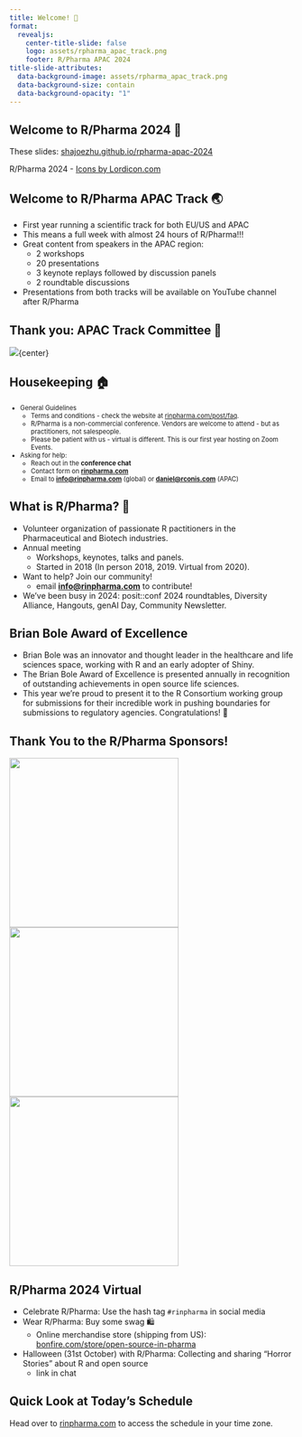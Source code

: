 ```yaml
---
title: Welcome! 🎉
format:
  revealjs:
    center-title-slide: false
    logo: assets/rpharma_apac_track.png
    footer: R/Pharma APAC 2024
title-slide-attributes:
  data-background-image: assets/rpharma_apac_track.png
  data-background-size: contain
  data-background-opacity: "1"
---
```


## Welcome to R/Pharma 2024 🎉

<script src="https://cdn.lordicon.com/lordicon-1.1.0.js"></script>
<lord-icon
    src="https://cdn.lordicon.com/lupuorrc.json"
    trigger="loop"
    style="width:500px;height:500px">
</lord-icon>

::: right
These slides: 
[shajoezhu.github.io/rpharma-apac-2024](https://shajoezhu.github.io/rpharma-apac-2024/)
:::

::: footer
R/Pharma 2024  -  <a href="https://lordicon.com/">Icons by Lordicon.com</a>
:::

## Welcome to R/Pharma APAC Track 🌏

-  First year running a scientific track for both EU/US and APAC
-  This means a full week with almost 24 hours of R/Pharma!!! 
-  Great content from speakers in the APAC region:
    -  2 workshops
    -  20 presentations
    -  3 keynote replays followed by discussion panels
    -  2 roundtable discussions
-  Presentations from both tracks will be available on YouTube channel after R/Pharma

## Thank you: APAC Track Committee  🙏

![](assets/apac_committee.png){center}

## Housekeeping 🏠

::: {style="font-size: 80%;"}
-  General Guidelines
    -  Terms and conditions - check the website at [rinpharma.com/post/faq](https://rinpharma.com/post/faq/).
    -  R/Pharma is a non-commercial conference.  Vendors are welcome to attend - but as practitioners, not salespeople.
    -  Please be patient with us - virtual is different.  This is our first year hosting on Zoom Events.
-  Asking for help:
    -  Reach out in the **conference chat**
    -  Contact form on **[rinpharma.com](https://rinpharma.com)**
    -  Email to **[info@rinpharma.com](mailto:info@rinpharma.com)** (global) or **[daniel@rconis.com](mailto:daniel@rconis.com)** (APAC)
:::

## What is R/Pharma? 🤔

-  Volunteer organization of passionate R pactitioners in the Pharmaceutical and Biotech industries.
-  Annual meeting
    -  Workshops, keynotes, talks and panels.
    -  Started in 2018 (In person 2018, 2019.  Virtual from 2020).
-  Want to help?  Join our community!
    -  email **[info@rinpharma.com](mailto:info@rinpharma.com)** to contribute! 
-  We've been busy in 2024: posit::conf 2024 roundtables, Diversity Alliance, Hangouts, genAI Day, Community Newsletter.

## Brian Bole Award of Excellence

::: {.incremental}
-  Brian Bole was an innovator and thought leader in the healthcare and life sciences space, working with R and an early adopter of Shiny. 
-  The Brian Bole Award of Excellence is presented annually in recognition of outstanding achievements in open source life sciences.
-  This year we're proud to present it to the R Consortium working group for submissions for their incredible work in pushing boundaries for submissions to regulatory agencies. Congratulations! 🎉
:::

## Thank You to the R/Pharma Sponsors!

![](assets/novo.jpeg){width=300}
![](assets/j_and_j.png){width=300}
![](assets/posit.png){width=300}

## R/Pharma 2024 Virtual

- Celebrate R/Pharma: Use the hash tag `#rinpharma` in social media 
- Wear R/Pharma: Buy some swag 🛍️
    -  Online merchandise store (shipping from US): [bonfire.com/store/open-source-in-pharma](https://www.bonfire.com/store/open-source-in-pharma/)
- Halloween (31st October) with R/Pharma: Collecting and sharing "Horror Stories" about R and open source
    -  link in chat

## Quick Look at Today's Schedule

Head over to [rinpharma.com](https://rinpharma.com) to access the schedule in your time zone.

